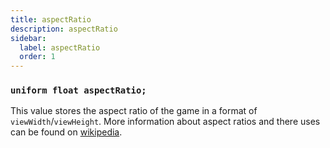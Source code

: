 ```yaml
---
title: aspectRatio
description: aspectRatio
sidebar:
  label: aspectRatio
  order: 1
---
```


### `uniform float aspectRatio;`

This value stores the aspect ratio of the game in a format of `viewWidth`/`viewHeight`. More information about aspect ratios and there uses can be found on [wikipedia](https://en.wikipedia.org/wiki/Aspect_ratio_(image)).